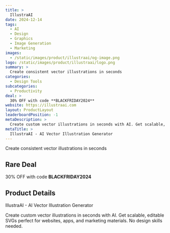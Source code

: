 ```yaml
---
title: >
  IllustraAI
date: 2024-12-14
tags:
  - AI
  - Design
  - Graphics
  - Image Generation
  - Marketing
images:
  - /static/images/product/illustraai/og-image.png
logo: /static/images/product/illustraai/logo.png
summary: >
  Create consistent vector illustrations in seconds
categories:
  - Design Tools
subcategories:
  - Productivity
deal: >
  30% OFF with code **BLACKFRIDAY2024**
website: https://illustraai.com
layout: ProductLayout
leaderboardPosition: -1
metaDescription: >
  Create custom vector illustrations in seconds with AI. Get scalable, editable SVGs perfect for websites, apps, and marketing materials. No design skills needed.
metaTitle: >
  IllustraAI - AI Vector Illustration Generator
---
```

Create consistent vector illustrations in seconds

## Rare Deal

30% OFF with code **BLACKFRIDAY2024**

## Product Details

IllustraAI - AI Vector Illustration Generator

Create custom vector illustrations in seconds with AI. Get scalable, editable SVGs perfect for websites, apps, and marketing materials. No design skills needed.
